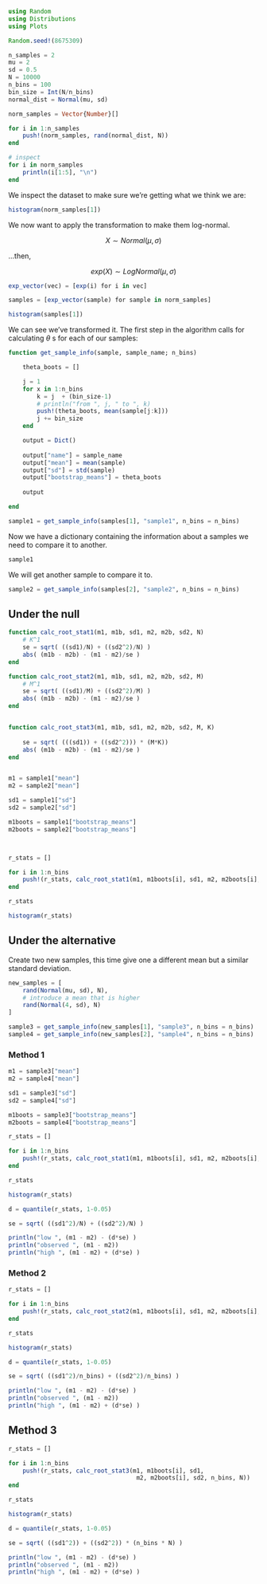 
```julia

using Random
using Distributions
using Plots
```

```julia

Random.seed!(8675309)

n_samples = 2
mu = 2
sd = 0.5
N = 10000
n_bins = 100
bin_size = Int(N/n_bins)
normal_dist = Normal(mu, sd)
```


```julia

norm_samples = Vector{Number}[]

for i in 1:n_samples
    push!(norm_samples, rand(normal_dist, N))
end

# inspect
for i in norm_samples
    println(i[1:5], "\n")
end
```


We inspect the dataset to make sure we're getting what we think we are:

```julia
histogram(norm_samples[1])
```

We now want to apply the transformation to make them log-normal.

$$
X \sim Normal(\mu, \sigma)
$$

...then,

$$
exp(X) \sim LogNormal(\mu,\sigma)
$$


```julia

exp_vector(vec) = [exp(i) for i in vec]

samples = [exp_vector(sample) for sample in norm_samples]

histogram(samples[1])
```


We can see we've transformed it. The first step in the algorithm calls for calculating $\theta$ s for each of our samples:


```julia


function get_sample_info(sample, sample_name; n_bins)    

    theta_boots = []

    j = 1
    for x in 1:n_bins
        k = j  + (bin_size-1)
        # println("from ", j, " to ", k)
        push!(theta_boots, mean(sample[j:k]))
        j += bin_size
    end

    output = Dict()
    
    output["name"] = sample_name
    output["mean"] = mean(sample)
    output["sd"] = std(sample)
    output["bootstrap_means"] = theta_boots
    
    output

end

sample1 = get_sample_info(samples[1], "sample1", n_bins = n_bins)
```

Now we have a dictionary containing the information about a samples we need to compare it to another.

```julia
sample1
```

We will get another sample to compare it to.

```julia
sample2 = get_sample_info(samples[2], "sample2", n_bins = n_bins)
```

## Under the null

```julia

function calc_root_stat1(m1, m1b, sd1, m2, m2b, sd2, N)
    # K^1
    se = sqrt( ((sd1)/N) + ((sd2^2)/N) )
    abs( (m1b - m2b) - (m1 - m2)/se )
end

function calc_root_stat2(m1, m1b, sd1, m2, m2b, sd2, M)
    # M^1    
    se = sqrt( ((sd1)/M) + ((sd2^2)/M) )
    abs( (m1b - m2b) - (m1 - m2)/se )
end


function calc_root_stat3(m1, m1b, sd1, m2, m2b, sd2, M, K)
    
    se = sqrt( (((sd1)) + ((sd2^2))) * (M*K))
    abs( (m1b - m2b) - (m1 - m2)/se )
end


m1 = sample1["mean"]
m2 = sample2["mean"]

sd1 = sample1["sd"]
sd2 = sample2["sd"]

m1boots = sample1["bootstrap_means"]
m2boots = sample2["bootstrap_means"]



r_stats = []

for i in 1:n_bins
    push!(r_stats, calc_root_stat1(m1, m1boots[i], sd1, m2, m2boots[i], sd2, N))
end

r_stats

histogram(r_stats)
```

## Under the alternative

Create two new samples, this time give one a different mean but a similar standard deviation.

```julia
new_samples = [
    rand(Normal(mu, sd), N),
    # introduce a mean that is higher
    rand(Normal(4, sd), N)
]

sample3 = get_sample_info(new_samples[1], "sample3", n_bins = n_bins)
sample4 = get_sample_info(new_samples[2], "sample4", n_bins = n_bins)
```

### Method 1

```julia

m1 = sample3["mean"]
m2 = sample4["mean"]

sd1 = sample3["sd"]
sd2 = sample4["sd"]

m1boots = sample3["bootstrap_means"]
m2boots = sample4["bootstrap_means"]
```

```julia

r_stats = []

for i in 1:n_bins
    push!(r_stats, calc_root_stat1(m1, m1boots[i], sd1, m2, m2boots[i], sd2, N))
end

r_stats

histogram(r_stats)
```

```julia


d = quantile(r_stats, 1-0.05)

se = sqrt( ((sd1^2)/N) + ((sd2^2)/N) )

println("low ", (m1 - m2) - (d*se) )
println("observed ", (m1 - m2))
println("high ", (m1 - m2) + (d*se) )
```

### Method 2

```julia

r_stats = []

for i in 1:n_bins
    push!(r_stats, calc_root_stat2(m1, m1boots[i], sd1, m2, m2boots[i], sd2, n_bins))
end

r_stats

histogram(r_stats)
```

```julia

d = quantile(r_stats, 1-0.05)

se = sqrt( ((sd1^2)/n_bins) + ((sd2^2)/n_bins) )

println("low ", (m1 - m2) - (d*se) )
println("observed ", (m1 - m2))
println("high ", (m1 - m2) + (d*se) )
```


## Method 3

```julia

r_stats = []

for i in 1:n_bins
    push!(r_stats, calc_root_stat3(m1, m1boots[i], sd1,
                                    m2, m2boots[i], sd2, n_bins, N))
end

r_stats

histogram(r_stats)
```

```julia

d = quantile(r_stats, 1-0.05)

se = sqrt( ((sd1^2)) + ((sd2^2)) * (n_bins * N) )

println("low ", (m1 - m2) - (d*se) )
println("observed ", (m1 - m2))
println("high ", (m1 - m2) + (d*se) )
```